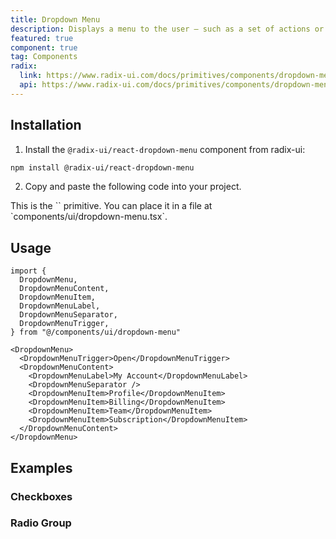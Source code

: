 ```yaml
---
title: Dropdown Menu
description: Displays a menu to the user — such as a set of actions or functions — triggered by a button.
featured: true
component: true
tag: Components
radix:
  link: https://www.radix-ui.com/docs/primitives/components/dropdown-menu
  api: https://www.radix-ui.com/docs/primitives/components/dropdown-menu#api-reference
---
```


<ComponentExample src="src/components/examples/DropdownMenuDemo.tsx">
  <DropdownMenuDemo />
</ComponentExample>

## Installation

1. Install the `@radix-ui/react-dropdown-menu` component from radix-ui:

```bash
npm install @radix-ui/react-dropdown-menu
```

2. Copy and paste the following code into your project.

<ComponentSource src="src/components/ui/DropdownMenu.tsx" />

<Alert variant="outline">
  This is the `<DropdownMenu />` primitive. You can place it in a file at
  `components/ui/dropdown-menu.tsx`.
</Alert>

## Usage

```tsx
import {
  DropdownMenu,
  DropdownMenuContent,
  DropdownMenuItem,
  DropdownMenuLabel,
  DropdownMenuSeparator,
  DropdownMenuTrigger,
} from "@/components/ui/dropdown-menu"
```

```tsx
<DropdownMenu>
  <DropdownMenuTrigger>Open</DropdownMenuTrigger>
  <DropdownMenuContent>
    <DropdownMenuLabel>My Account</DropdownMenuLabel>
    <DropdownMenuSeparator />
    <DropdownMenuItem>Profile</DropdownMenuItem>
    <DropdownMenuItem>Billing</DropdownMenuItem>
    <DropdownMenuItem>Team</DropdownMenuItem>
    <DropdownMenuItem>Subscription</DropdownMenuItem>
  </DropdownMenuContent>
</DropdownMenu>
```

## Examples

### Checkboxes

<ComponentExample src="src/components/examples/DropdownMenuCheckboxDemo.tsx">
  <DropdownMenuCheckboxDemo />
</ComponentExample>

### Radio Group

<ComponentExample src="src/components/examples/DropdownMenuRadioGroupDemo.tsx">
  <DropdownMenuRadioGroupDemo />
</ComponentExample>
